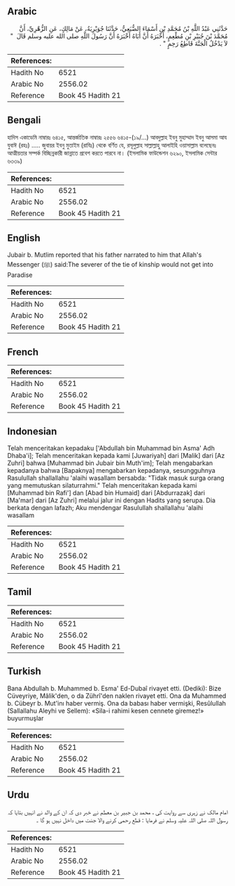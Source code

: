 ## Arabic


<div dir="rtl" lang="ar" style={{fontSize:'larger',backgroundColor:'#f8f9fa',padding:20}}>
حَدَّثَنِي عَبْدُ اللَّهِ بْنُ مُحَمَّدِ بْنِ أَسْمَاءَ الضُّبَعِيُّ، حَدَّثَنَا جُوَيْرِيَةُ، عَنْ مَالِكٍ، عَنِ الزُّهْرِيِّ، أَنَّ مُحَمَّدَ بْنَ جُبَيْرِ بْنِ مُطْعِمٍ، أَخْبَرَهُ أَنَّ أَبَاهُ أَخْبَرَهُ أَنَّ رَسُولَ اللَّهِ صلى الله عليه وسلم قَالَ ‏ "‏ لاَ يَدْخُلُ الْجَنَّةَ قَاطِعُ رَحِمٍ ‏"‏ ‏.‏
</div>
<div style={{backgroundColor:'#f8f9fa',padding:20, marginBottom: 10}}><table> <thead> <tr> <th>References:</th> <th></th> </tr> </thead> <tbody><tr><td>Hadith No</td><td>6521</td></tr><tr><td>Arabic No</td><td>2556.02</td></tr><tr><td>Reference</td><td>Book 45 Hadith 21</td></tr></tbody></table></div>

## Bengali


<div dir="ltr" lang="bn" style={{fontSize:'larger',backgroundColor:'#f8f9fa',padding:20}}>
হাদিস একাডেমি নাম্বারঃ ৬৪১৫, আন্তর্জাতিক নাম্বারঃ ২৫৫৬ ৬৪১৫-(১৯/...) আবদুল্লাহ ইবনু মুহাম্মাদ ইবনু আসমা আয যুবাঈ (রহঃ) ..... জুবায়র ইবনু মুতাইম (রাযিঃ) থেকে বর্ণিত যে, রসূলুল্লাহ সাল্লাল্লাহু আলাইহি ওয়াসাল্লাম বলেছেনঃ আত্মীয়তার সম্পর্ক বিচ্ছিন্নকারী জান্নাতে প্রবেশ করতে পারবে না। (ইসলামিক ফাউন্ডেশন ৬২৯০, ইসলামিক সেন্টার ৬৩৩৯)
</div>
<div style={{backgroundColor:'#f8f9fa',padding:20, marginBottom: 10}}><table> <thead> <tr> <th>References:</th> <th></th> </tr> </thead> <tbody><tr><td>Hadith No</td><td>6521</td></tr><tr><td>Arabic No</td><td>2556.02</td></tr><tr><td>Reference</td><td>Book 45 Hadith 21</td></tr></tbody></table></div>

## English


<div dir="ltr" lang="en" style={{fontSize:'larger',backgroundColor:'#f8f9fa',padding:20}}>
Jubair b. Mutlim reported that his father narrated to him that Allah's Messenger (ﷺ) said:The severer of the tie of kinship would not get into Paradise
</div>
<div style={{backgroundColor:'#f8f9fa',padding:20, marginBottom: 10}}><table> <thead> <tr> <th>References:</th> <th></th> </tr> </thead> <tbody><tr><td>Hadith No</td><td>6521</td></tr><tr><td>Arabic No</td><td>2556.02</td></tr><tr><td>Reference</td><td>Book 45 Hadith 21</td></tr></tbody></table></div>

## French


<div dir="ltr" lang="fr" style={{fontSize:'larger',backgroundColor:'#f8f9fa',padding:20}}>

</div>
<div style={{backgroundColor:'#f8f9fa',padding:20, marginBottom: 10}}><table> <thead> <tr> <th>References:</th> <th></th> </tr> </thead> <tbody><tr><td>Hadith No</td><td>6521</td></tr><tr><td>Arabic No</td><td>2556.02</td></tr><tr><td>Reference</td><td>Book 45 Hadith 21</td></tr></tbody></table></div>

## Indonesian


<div dir="ltr" lang="id" style={{fontSize:'larger',backgroundColor:'#f8f9fa',padding:20}}>
Telah menceritakan kepadaku ['Abdullah bin Muhammad bin Asma' Adh Dhaba'i]; Telah menceritakan kepada kami [Juwariyah] dari [Malik] dari [Az Zuhri] bahwa [Muhammad bin Jubair bin Muth'im]; Telah mengabarkan kepadanya bahwa [Bapaknya] mengabarkan kepadanya, sesungguhnya Rasulullah shallallahu 'alaihi wasallam bersabda: "Tidak masuk surga orang yang memutuskan silaturrahmi." Telah menceritakan kepada kami [Muhammad bin Rafi'] dan [Abad bin Humaid] dari [Abdurrazak] dari [Ma'mar] dari [Az Zuhri] melalui jalur ini dengan Hadits yang serupa. Dia berkata dengan lafazh; Aku mendengar Rasulullah shallallahu 'alaihi wasallam
</div>
<div style={{backgroundColor:'#f8f9fa',padding:20, marginBottom: 10}}><table> <thead> <tr> <th>References:</th> <th></th> </tr> </thead> <tbody><tr><td>Hadith No</td><td>6521</td></tr><tr><td>Arabic No</td><td>2556.02</td></tr><tr><td>Reference</td><td>Book 45 Hadith 21</td></tr></tbody></table></div>

## Tamil


<div dir="ltr" lang="ta" style={{fontSize:'larger',backgroundColor:'#f8f9fa',padding:20}}>

</div>
<div style={{backgroundColor:'#f8f9fa',padding:20, marginBottom: 10}}><table> <thead> <tr> <th>References:</th> <th></th> </tr> </thead> <tbody><tr><td>Hadith No</td><td>6521</td></tr><tr><td>Arabic No</td><td>2556.02</td></tr><tr><td>Reference</td><td>Book 45 Hadith 21</td></tr></tbody></table></div>

## Turkish


<div dir="ltr" lang="tr" style={{fontSize:'larger',backgroundColor:'#f8f9fa',padding:20}}>
Bana Abdullah b. Muhammed b. Esma' Ed-Dubaî rivayet etti. (Dediki): Bize Cüveyriye, Mâlik'den, o da Zührî'den naklen rivayet etti. Ona da Muhammed b. Cübeyr b. Mut'inı haber vermiş. Ona da babası haber vermişki, Resûlullah (Sallallahu Aleyhi ve Sellem): «Sila-i rahimi kesen cennete giremez!» buyurmuşlar
</div>
<div style={{backgroundColor:'#f8f9fa',padding:20, marginBottom: 10}}><table> <thead> <tr> <th>References:</th> <th></th> </tr> </thead> <tbody><tr><td>Hadith No</td><td>6521</td></tr><tr><td>Arabic No</td><td>2556.02</td></tr><tr><td>Reference</td><td>Book 45 Hadith 21</td></tr></tbody></table></div>

## Urdu


<div dir="rtl" lang="ur" style={{fontSize:'larger',backgroundColor:'#f8f9fa',padding:20}}>
امام مالک نے زہری سے روایت کی ، محمد بن جبیر بن معطم نے خبر دی کہ ان کے والد نے انہیں بتایا کہ رسول اللہ صلی اللہ علیہ وسلم نے فرمایا : قطع رحمی کرنے والا جنت میں داخل نہیں ہو گا ۔
</div>
<div style={{backgroundColor:'#f8f9fa',padding:20, marginBottom: 10}}><table> <thead> <tr> <th>References:</th> <th></th> </tr> </thead> <tbody><tr><td>Hadith No</td><td>6521</td></tr><tr><td>Arabic No</td><td>2556.02</td></tr><tr><td>Reference</td><td>Book 45 Hadith 21</td></tr></tbody></table></div>